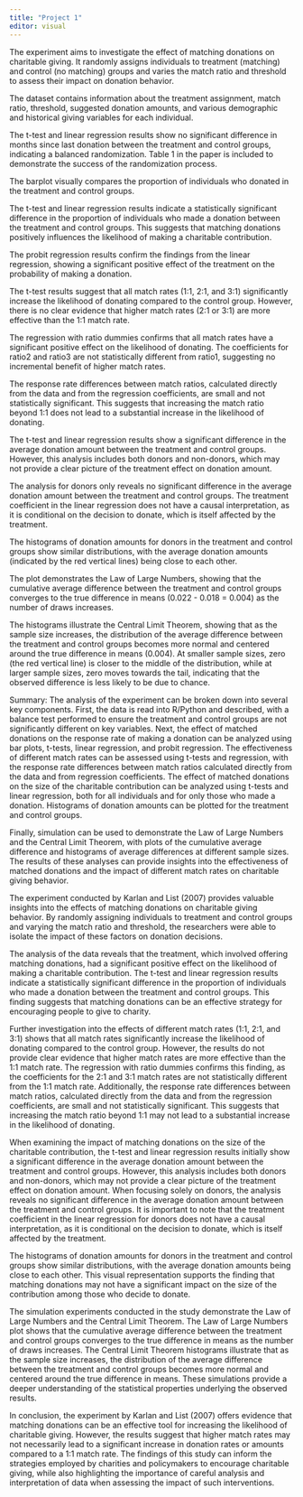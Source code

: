 ---
title: "Project 1"
editor: visual
---




The experiment aims to investigate the effect of matching donations on charitable giving. It randomly assigns individuals to treatment (matching) and control (no matching) groups and varies the match ratio and threshold to assess their impact on donation behavior.

The dataset contains information about the treatment assignment, match ratio, threshold, suggested donation amounts, and various demographic and historical giving variables for each individual.

The t-test and linear regression results show no significant difference in months since last donation between the treatment and control groups, indicating a balanced randomization. Table 1 in the paper is included to demonstrate the success of the randomization process.

The barplot visually compares the proportion of individuals who donated in the treatment and control groups.

The t-test and linear regression results indicate a statistically significant difference in the proportion of individuals who made a donation between the treatment and control groups. This suggests that matching donations positively influences the likelihood of making a charitable contribution.

The probit regression results confirm the findings from the linear regression, showing a significant positive effect of the treatment on the probability of making a donation.

The t-test results suggest that all match rates (1:1, 2:1, and 3:1) significantly increase the likelihood of donating compared to the control group. However, there is no clear evidence that higher match rates (2:1 or 3:1) are more effective than the 1:1 match rate.

The regression with ratio dummies confirms that all match rates have a significant positive effect on the likelihood of donating. The coefficients for ratio2 and ratio3 are not statistically different from ratio1, suggesting no incremental benefit of higher match rates.

The response rate differences between match ratios, calculated directly from the data and from the regression coefficients, are small and not statistically significant. This suggests that increasing the match ratio beyond 1:1 does not lead to a substantial increase in the likelihood of donating.

The t-test and linear regression results show a significant difference in the average donation amount between the treatment and control groups. However, this analysis includes both donors and non-donors, which may not provide a clear picture of the treatment effect on donation amount.

The analysis for donors only reveals no significant difference in the average donation amount between the treatment and control groups. The treatment coefficient in the linear regression does not have a causal interpretation, as it is conditional on the decision to donate, which is itself affected by the treatment.

The histograms of donation amounts for donors in the treatment and control groups show similar distributions, with the average donation amounts (indicated by the red vertical lines) being close to each other.

The plot demonstrates the Law of Large Numbers, showing that the cumulative average difference between the treatment and control groups converges to the true difference in means (0.022 - 0.018 = 0.004) as the number of draws increases.

The histograms illustrate the Central Limit Theorem, showing that as the sample size increases, the distribution of the average difference between the treatment and control groups becomes more normal and centered around the true difference in means (0.004). At smaller sample sizes, zero (the red vertical line) is closer to the middle of the distribution, while at larger sample sizes, zero moves towards the tail, indicating that the observed difference is less likely to be due to chance.

Summary:
The analysis of the experiment can be broken down into several key components. First, the data is read into R/Python and described, with a balance test performed to ensure the treatment and control groups are not significantly different on key variables. Next, the effect of matched donations on the response rate of making a donation can be analyzed using bar plots, t-tests, linear regression, and probit regression. The effectiveness of different match rates can be assessed using t-tests and regression, with the response rate differences between match ratios calculated directly from the data and from regression coefficients. The effect of matched donations on the size of the charitable contribution can be analyzed using t-tests and linear regression, both for all individuals and for only those who made a donation. Histograms of donation amounts can be plotted for the treatment and control groups. 

Finally, simulation can be used to demonstrate the Law of Large Numbers and the Central Limit Theorem, with plots of the cumulative average difference and histograms of average differences at different sample sizes. The results of these analyses can provide insights into the effectiveness of matched donations and the impact of different match rates on charitable giving behavior.

The experiment conducted by Karlan and List (2007) provides valuable insights into the effects of matching donations on charitable giving behavior. By randomly assigning individuals to treatment and control groups and varying the match ratio and threshold, the researchers were able to isolate the impact of these factors on donation decisions.

The analysis of the data reveals that the treatment, which involved offering matching donations, had a significant positive effect on the likelihood of making a charitable contribution. The t-test and linear regression results indicate a statistically significant difference in the proportion of individuals who made a donation between the treatment and control groups. This finding suggests that matching donations can be an effective strategy for encouraging people to give to charity.

Further investigation into the effects of different match rates (1:1, 2:1, and 3:1) shows that all match rates significantly increase the likelihood of donating compared to the control group. However, the results do not provide clear evidence that higher match rates are more effective than the 1:1 match rate. The regression with ratio dummies confirms this finding, as the coefficients for the 2:1 and 3:1 match rates are not statistically different from the 1:1 match rate. Additionally, the response rate differences between match ratios, calculated directly from the data and from the regression coefficients, are small and not statistically significant. This suggests that increasing the match ratio beyond 1:1 may not lead to a substantial increase in the likelihood of donating.

When examining the impact of matching donations on the size of the charitable contribution, the t-test and linear regression results initially show a significant difference in the average donation amount between the treatment and control groups. However, this analysis includes both donors and non-donors, which may not provide a clear picture of the treatment effect on donation amount. When focusing solely on donors, the analysis reveals no significant difference in the average donation amount between the treatment and control groups. It is important to note that the treatment coefficient in the linear regression for donors does not have a causal interpretation, as it is conditional on the decision to donate, which is itself affected by the treatment.

The histograms of donation amounts for donors in the treatment and control groups show similar distributions, with the average donation amounts being close to each other. This visual representation supports the finding that matching donations may not have a significant impact on the size of the contribution among those who decide to donate.

The simulation experiments conducted in the study demonstrate the Law of Large Numbers and the Central Limit Theorem. The Law of Large Numbers plot shows that the cumulative average difference between the treatment and control groups converges to the true difference in means as the number of draws increases. The Central Limit Theorem histograms illustrate that as the sample size increases, the distribution of the average difference between the treatment and control groups becomes more normal and centered around the true difference in means. These simulations provide a deeper understanding of the statistical properties underlying the observed results.

In conclusion, the experiment by Karlan and List (2007) offers evidence that matching donations can be an effective tool for increasing the likelihood of charitable giving. However, the results suggest that higher match rates may not necessarily lead to a significant increase in donation rates or amounts compared to a 1:1 match rate. The findings of this study can inform the strategies employed by charities and policymakers to encourage charitable giving, while also highlighting the importance of careful analysis and interpretation of data when assessing the impact of such interventions.

